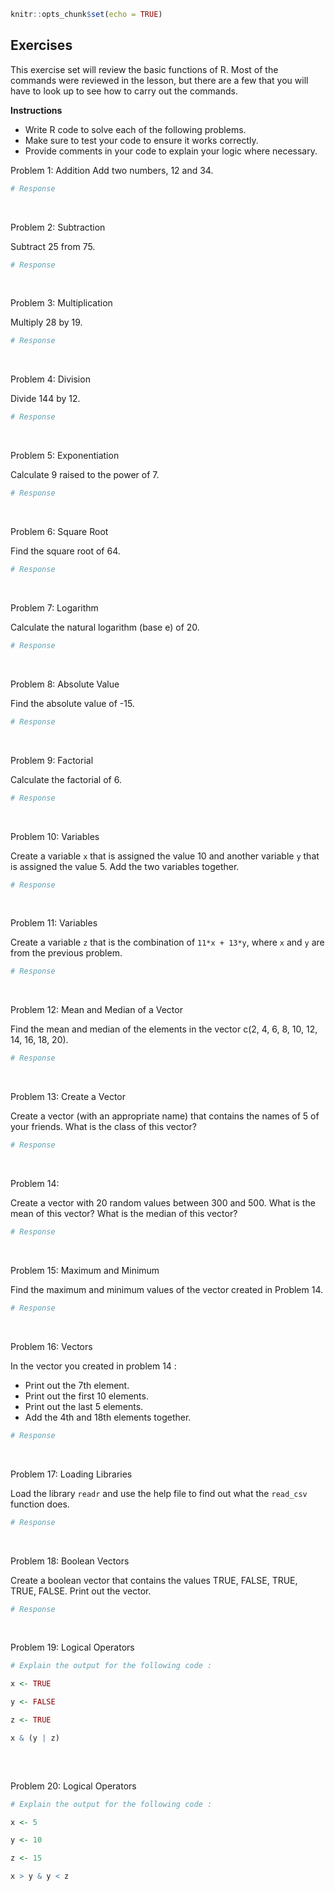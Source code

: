 
```r
knitr::opts_chunk$set(echo = TRUE)
```

## Exercises 

This exercise set will review the basic functions of R. Most of the commands 
were reviewed in the lesson, but there are a few that you will have to look up
to see how to carry out the commands.
<br>

**Instructions**

- Write R code to solve each of the following problems.
- Make sure to test your code to ensure it works correctly.
- Provide comments in your code to explain your logic where necessary.

Problem 1: Addition
Add two numbers, 12 and 34.

```r

# Response

```
<br>

Problem 2: Subtraction

Subtract 25 from 75.

```r

# Response

```
<br>

 Problem 3: Multiplication
 
Multiply 28 by 19.

```r

# Response

```
<br>

 Problem 4: Division
 
Divide 144 by 12.

```r

# Response

```
<br>

 Problem 5: Exponentiation
 
Calculate 9 raised to the power of 7.

```r

# Response

```
<br>

 Problem 6: Square Root
 
Find the square root of 64.

```r

# Response

```
<br>

 Problem 7: Logarithm
 
Calculate the natural logarithm (base e) of 20.

```r

# Response

```
<br>

 Problem 8: Absolute Value
 
Find the absolute value of -15.

```r

# Response

```
<br>

 Problem 9: Factorial
 
Calculate the factorial of 6.

```r

# Response

```
<br>

 Problem 10: Variables
 
Create a variable `x` that is assigned the value 10 and another variable `y` 
that is assigned the value 5. Add the two variables together.

```r

# Response

```
<br>

 Problem 11: Variables
 
Create a variable `z` that is the combination of `11*x + 13*y`, where `x` 
and `y` are from the previous problem.

```r

# Response

```
<br>

 Problem 12: Mean and Median of a Vector
 
Find the mean and median of the elements in the vector c(2, 4, 6, 8, 10, 12, 14, 16, 18, 20).

```r

# Response

```
<br>

Problem 13: Create a Vector

Create a vector (with an appropriate name) that contains the names of 5 of your friends. What is the
class of this vector? 

```r

# Response

```
<br>

 Problem 14:
 
 Create a vector with 20 random values between 300 and 500. What is the mean of this vector?
 What is the median of this vector?
 
```r

# Response

```
<br>

 Problem 15: Maximum and Minimum
 
Find the maximum and minimum values of the vector created in Problem 14.

```r

# Response

```
<br> 

Problem 16: Vectors
 
In the vector you created in problem 14 : 

  - Print out the 7th element.
  - Print out the first 10 elements.
  - Print out the last 5 elements.
  - Add the 4th and 18th elements together.

  
```r

# Response

```
<br>

 Problem 17: Loading Libraries
 
Load the library `readr` and use the help file to find out what 
the `read_csv` function does.

```r

# Response

```
<br>

 Problem 18: Boolean Vectors

Create a boolean vector that contains the values TRUE, FALSE, TRUE, TRUE, FALSE.
Print out the vector.

```r

# Response

```
<br>

Problem 19: Logical Operators
 
```r

# Explain the output for the following code :

x <- TRUE

y <- FALSE

z <- TRUE

x & (y | z)
 
```
<br>

Problem 20: Logical Operators
 
```r
 
# Explain the output for the following code :

x <- 5

y <- 10

z <- 15

x > y & y < z
 
```
 
 <br>
 

 
